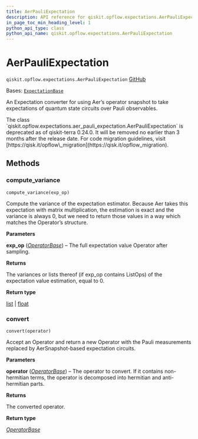 ```yaml
---
title: AerPauliExpectation
description: API reference for qiskit.opflow.expectations.AerPauliExpectation
in_page_toc_min_heading_level: 1
python_api_type: class
python_api_name: qiskit.opflow.expectations.AerPauliExpectation
---
```


# AerPauliExpectation

<span id="qiskit.opflow.expectations.AerPauliExpectation" />

`qiskit.opflow.expectations.AerPauliExpectation` [GitHub](https://github.com/qiskit/qiskit/tree/stable/0.45/qiskit/opflow/expectations/aer_pauli_expectation.py "view source code")

Bases: [`ExpectationBase`](qiskit.opflow.expectations.ExpectationBase "qiskit.opflow.expectations.expectation_base.ExpectationBase")

An Expectation converter for using Aer’s operator snapshot to take expectations of quantum state circuits over Pauli observables.

<Admonition title="Deprecated since version 0.24.0" type="danger">
  The class `qiskit.opflow.expectations.aer_pauli_expectation.AerPauliExpectation` is deprecated as of qiskit-terra 0.24.0. It will be removed no earlier than 3 months after the release date. For code migration guidelines, visit [https://qisk.it/opflow\_migration](https://qisk.it/opflow_migration).
</Admonition>

## Methods

### compute\_variance

<span id="qiskit.opflow.expectations.AerPauliExpectation.compute_variance" />

`compute_variance(exp_op)`

Compute the variance of the expectation estimator. Because Aer takes this expectation with matrix multiplication, the estimation is exact and the variance is always 0, but we need to return those values in a way which matches the Operator’s structure.

**Parameters**

**exp\_op** ([*OperatorBase*](qiskit.opflow.OperatorBase "qiskit.opflow.operator_base.OperatorBase")) – The full expectation value Operator after sampling.

**Returns**

The variances or lists thereof (if exp\_op contains ListOps) of the expectation value estimation, equal to 0.

**Return type**

[list](https://docs.python.org/3/library/stdtypes.html#list "(in Python v3.12)") | [float](https://docs.python.org/3/library/functions.html#float "(in Python v3.12)")

### convert

<span id="qiskit.opflow.expectations.AerPauliExpectation.convert" />

`convert(operator)`

Accept an Operator and return a new Operator with the Pauli measurements replaced by AerSnapshot-based expectation circuits.

**Parameters**

**operator** ([*OperatorBase*](qiskit.opflow.OperatorBase "qiskit.opflow.operator_base.OperatorBase")) – The operator to convert. If it contains non-hermitian terms, the operator is decomposed into hermitian and anti-hermitian parts.

**Returns**

The converted operator.

**Return type**

[*OperatorBase*](qiskit.opflow.OperatorBase "qiskit.opflow.operator_base.OperatorBase")

